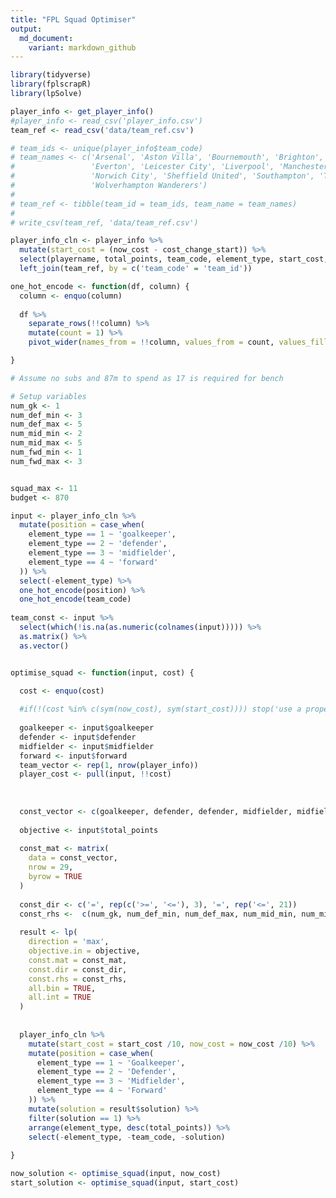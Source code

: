 ```yaml
---
title: "FPL Squad Optimiser"
output: 
  md_document:
    variant: markdown_github
---
```



```r
library(tidyverse)
library(fplscrapR)
library(lpSolve)

```


```r
player_info <- get_player_info()
#player_info <- read_csv('player_info.csv')
team_ref <- read_csv('data/team_ref.csv')

# team_ids <- unique(player_info$team_code)
# team_names <- c('Arsenal', 'Aston Villa', 'Bournemouth', 'Brighton', 'Burnley', 'Chelsea', 'Crystal Palace',
#                 'Everton', 'Leicester City', 'Liverpool', 'Manchester United', 'Manchester City', 'Newcastle United',
#                 'Norwich City', 'Sheffield United', 'Southampton', 'Tottenham Hotspur', 'Watford', 'West Ham United',
#                 'Wolverhampton Wanderers')
# 
# team_ref <- tibble(team_id = team_ids, team_name = team_names)
# 
# write_csv(team_ref, 'data/team_ref.csv')


```

```r
player_info_cln <- player_info %>% 
  mutate(start_cost = (now_cost - cost_change_start)) %>% 
  select(playername, total_points, team_code, element_type, start_cost, now_cost) %>% 
  left_join(team_ref, by = c('team_code' = 'team_id'))

one_hot_encode <- function(df, column) {
  column <- enquo(column)
  
  df %>% 
    separate_rows(!!column) %>% 
    mutate(count = 1) %>% 
    pivot_wider(names_from = !!column, values_from = count, values_fill = list(count = 0))

}

```


```r
# Assume no subs and 87m to spend as 17 is required for bench

# Setup variables
num_gk <- 1
num_def_min <- 3
num_def_max <- 5
num_mid_min <- 2
num_mid_max <- 5
num_fwd_min <- 1
num_fwd_max <- 3


squad_max <- 11
budget <- 870
```


```r
input <- player_info_cln %>% 
  mutate(position = case_when(
    element_type == 1 ~ 'goalkeeper',
    element_type == 2 ~ 'defender',
    element_type == 3 ~ 'midfielder',
    element_type == 4 ~ 'forward'
  )) %>% 
  select(-element_type) %>% 
  one_hot_encode(position) %>% 
  one_hot_encode(team_code)
  
team_const <- input %>% 
  select(which(!is.na(as.numeric(colnames(input))))) %>% 
  as.matrix() %>% 
  as.vector()


optimise_squad <- function(input, cost) {

  cost <- enquo(cost)
  
  #if(!(cost %in% c(sym(now_cost), sym(start_cost)))) stop('use a proper cost variable')
  
  goalkeeper <- input$goalkeeper
  defender <- input$defender
  midfielder <- input$midfielder
  forward <- input$forward
  team_vector <- rep(1, nrow(player_info))
  player_cost <- pull(input, !!cost)
  
  
  
  const_vector <- c(goalkeeper, defender, defender, midfielder, midfielder, forward, forward, team_vector, player_cost, team_const)
  
  objective <- input$total_points
  
  const_mat <- matrix(
    data = const_vector,
    nrow = 29,
    byrow = TRUE
  )
  
  const_dir <- c('=', rep(c('>=', '<='), 3), '=', rep('<=', 21))
  const_rhs <-  c(num_gk, num_def_min, num_def_max, num_mid_min, num_mid_max, num_fwd_min, num_fwd_max, squad_max, budget, rep(3, 20))
  
  result <- lp(
    direction = 'max', 
    objective.in = objective,
    const.mat = const_mat,
    const.dir = const_dir,
    const.rhs = const_rhs,
    all.bin = TRUE,
    all.int = TRUE
  )
  
  
  player_info_cln %>% 
    mutate(start_cost = start_cost /10, now_cost = now_cost /10) %>% 
    mutate(position = case_when(
      element_type == 1 ~ 'Goalkeeper',
      element_type == 2 ~ 'Defender',
      element_type == 3 ~ 'Midfielder',
      element_type == 4 ~ 'Forward'
    )) %>% 
    mutate(solution = result$solution) %>% 
    filter(solution == 1) %>% 
    arrange(element_type, desc(total_points)) %>% 
    select(-element_type, -team_code, -solution)
  
}


```


```r
now_solution <- optimise_squad(input, now_cost)
start_solution <- optimise_squad(input, start_cost) 
```

